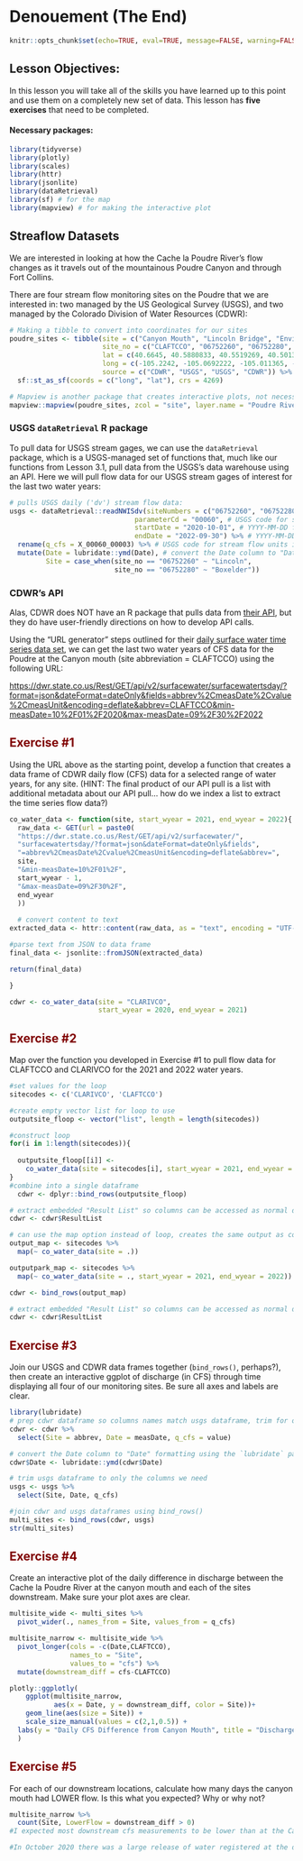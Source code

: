 # Denouement (The End)

```r
knitr::opts_chunk$set(echo=TRUE, eval=TRUE, message=FALSE, warning=FALSE, rows.print=5, fig.width=9)
```

## Lesson Objectives:

In this lesson you will take all of the skills you have learned up to this point and use them on a completely new set of data. This lesson has **five exercises** that need to be completed.

#### Necessary packages:

```r
library(tidyverse)
library(plotly)
library(scales)
library(httr)
library(jsonlite)
library(dataRetrieval)
library(sf) # for the map
library(mapview) # for making the interactive plot
```

## Streaflow Datasets

We are interested in looking at how the Cache la Poudre River's flow changes as it travels out of the mountainous Poudre Canyon and through Fort Collins.

There are four stream flow monitoring sites on the Poudre that we are interested in: two managed by the US Geological Survey (USGS), and two managed by the Colorado Division of Water Resources (CDWR):

```r
# Making a tibble to convert into coordinates for our sites
poudre_sites <- tibble(site = c("Canyon Mouth", "Lincoln Bridge", "Environmental Learning Center", "Below Fossil Creek Reservoir"),
                       site_no = c("CLAFTCCO", "06752260", "06752280", "CLARIVCO"),
                       lat = c(40.6645, 40.5880833, 40.5519269, 40.5013),
                       long = c(-105.2242, -105.0692222, -105.011365, -104.967),
                       source = c("CDWR", "USGS", "USGS", "CDWR")) %>%
  sf::st_as_sf(coords = c("long", "lat"), crs = 4269)

# Mapview is another package that creates interactive plots, not necessary for you to know yet!
mapview::mapview(poudre_sites, zcol = "site", layer.name = "Poudre River Monitoring")
```

### USGS `dataRetrieval` R package

To pull data for USGS stream gages, we can use the `dataRetrieval` package, which is a USGS-managed set of functions that, much like our functions from Lesson 3.1, pull data from the USGS's data warehouse using an API. Here we will pull flow data for our USGS stream gages of interest for the last two water years:

```r
# pulls USGS daily ('dv') stream flow data:
usgs <- dataRetrieval::readNWISdv(siteNumbers = c("06752260", "06752280"), # USGS site code for the Poudre River at the Lincoln Bridge and the ELC
                               parameterCd = "00060", # USGS code for stream flow
                               startDate = "2020-10-01", # YYYY-MM-DD formatting
                               endDate = "2022-09-30") %>% # YYYY-MM-DD formatting
  rename(q_cfs = X_00060_00003) %>% # USGS code for stream flow units in cubic feet per second (CFS)
  mutate(Date = lubridate::ymd(Date), # convert the Date column to "Date" formatting using the `lubridate` package
         Site = case_when(site_no == "06752260" ~ "Lincoln", 
                          site_no == "06752280" ~ "Boxelder"))
```

### CDWR's API

Alas, CDWR does NOT have an R package that pulls data from [their API](https://dwr.state.co.us/Rest/GET/Help#Datasets&#SurfaceWaterController&#gettingstarted&#jsonxml), but they do have user-friendly directions on how to develop API calls.

Using the "URL generator" steps outlined for their [daily surface water time series data set](https://dwr.state.co.us/Rest/GET/Help/SurfaceWaterTSDayGenerator), we can get the last two water years of CFS data for the Poudre at the Canyon mouth (site abbreviation = CLAFTCCO) using the following URL:

<https://dwr.state.co.us/Rest/GET/api/v2/surfacewater/surfacewatertsday/?format=json&dateFormat=dateOnly&fields=abbrev%2CmeasDate%2Cvalue%2CmeasUnit&encoding=deflate&abbrev=CLAFTCCO&min-measDate=10%2F01%2F2020&max-measDate=09%2F30%2F2022>

## Exercise #1 {style="color: maroon"}

Using the URL above as the starting point, develop a function that creates a data frame of CDWR daily flow (CFS) data for a selected range of water years, for any site. (HINT: The final product of our API pull is a list with additional metadata about our API pull... how do we index a list to extract the time series flow data?)

```r
co_water_data <- function(site, start_wyear = 2021, end_wyear = 2022){
  raw_data <- GET(url = paste0(
  "https://dwr.state.co.us/Rest/GET/api/v2/surfacewater/",
  "surfacewatertsday/?format=json&dateFormat=dateOnly&fields",
  "=abbrev%2CmeasDate%2Cvalue%2CmeasUnit&encoding=deflate&abbrev=",
  site, 
  "&min-measDate=10%2F01%2F",
  start_wyear - 1,
  "&max-measDate=09%2F30%2F",
  end_wyear
  ))
  
  # convert content to text
extracted_data <- httr::content(raw_data, as = "text", encoding = "UTF-8") 

#parse text from JSON to data frame
final_data <- jsonlite::fromJSON(extracted_data)

return(final_data)

}
```


```r
cdwr <- co_water_data(site = "CLARIVCO", 
                      start_wyear = 2020, end_wyear = 2021)
```

## Exercise #2 {style="color: maroon"}

Map over the function you developed in Exercise #1 to pull flow data for CLAFTCCO and CLARIVCO for the 2021 and 2022 water years.

```r
#set values for the loop
sitecodes <- c('CLARIVCO', 'CLAFTCCO')

#create empty vector list for loop to use
outputsite_floop <- vector("list", length = length(sitecodes))

#construct loop
for(i in 1:length(sitecodes)){
  
  outputsite_floop[[i]] <-
    co_water_data(site = sitecodes[i], start_wyear = 2021, end_wyear = 2022)
}
#combine into a single dataframe 
  cdwr <- dplyr::bind_rows(outputsite_floop)

# extract embedded "Result List" so columns can be accessed as normal dataframe
cdwr <- cdwr$ResultList

```

```r
# can use the map option instead of loop, creates the same output as code above
output_map <- sitecodes %>% 
  map(~ co_water_data(site = .))

outputpark_map <- sitecodes %>% 
  map(~ co_water_data(site = ., start_wyear = 2021, end_wyear = 2022))

cdwr <- bind_rows(output_map)

# extract embedded "Result List" so columns can be accessed as normal dataframe
cdwr <- cdwr$ResultList
```

## Exercise #3 {style="color: maroon"}

Join our USGS and CDWR data frames together (`bind_rows()`, perhaps?), then create an interactive ggplot of discharge (in CFS) through time displaying all four of our monitoring sites. Be sure all axes and labels are clear.

```r
library(lubridate)
# prep cdwr dataframe so columns names match usgs dataframe, trim for only columns needed
cdwr <- cdwr %>%
  select(Site = abbrev, Date = measDate, q_cfs = value) 

# convert the Date column to "Date" formatting using the `lubridate` package
cdwr$Date <- lubridate::ymd(cdwr$Date) 

# trim usgs dataframe to only the columns we need
usgs <- usgs %>%
  select(Site, Date, q_cfs)
```

```r
#join cdwr and usgs dataframes using bind_rows()
multi_sites <- bind_rows(cdwr, usgs)
str(multi_sites)
```

## Exercise #4 {style="color: maroon"}

Create an interactive plot of the daily difference in discharge between the Cache la Poudre River at the canyon mouth and each of the sites downstream. Make sure your plot axes are clear.

```r
multisite_wide <- multi_sites %>%
  pivot_wider(., names_from = Site, values_from = q_cfs)

multisite_narrow <- multisite_wide %>%
  pivot_longer(cols = -c(Date,CLAFTCCO),
               names_to = "Site",
               values_to = "cfs") %>%
  mutate(downstream_diff = cfs-CLAFTCCO)

plotly::ggplotly(
    ggplot(multisite_narrow,
           aes(x = Date, y = downstream_diff, color = Site))+
    geom_line(aes(size = Site)) +
    scale_size_manual(values = c(2,1,0.5)) + 
  labs(y = "Daily CFS Difference from Canyon Mouth", title = "Discharge Differences along Cache la Poudre River")
  )
```

## Exercise #5 {style="color: maroon"}

For each of our downstream locations, calculate how many days the canyon mouth had LOWER flow. Is this what you expected? Why or why not?


```r
multisite_narrow %>% 
  count(Site, LowerFlow = downstream_diff > 0)
#I expected most downstream cfs measurements to be lower than at the Canyon Mouth as different water needs were removed along the river by the City of Fort Collins and others. The tibble shows that yes a majority of data support downstream guages were lower than the canyon mouth.

#In October 2020 there was a large release of water registered at the downstream gauges. This might relate to the Horsetooth Outlet Project and repairs there that might have resulted in water releases into the Poudre.
```


